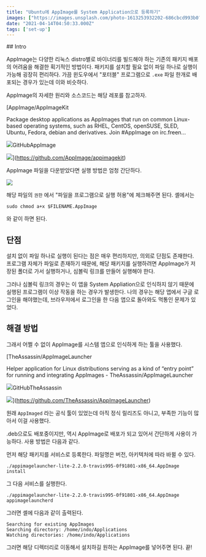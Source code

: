 ```yaml
---
title: "Ubuntu에 AppImage를 System Application으로 등록하기"
images: ["https://images.unsplash.com/photo-1613253932202-686cbcd993b0?crop=entropy&cs=tinysrgb&fit=max&fm=jpg&ixid=MnwxMTc3M3wwfDF8c2VhcmNofDEwfHxsaW51eHxlbnwwfHx8fDE2MTgzNzY1Nzg&ixlib=rb-1.2.1&q=80&w=2000"]
date: "2021-04-14T04:50:33.000Z"
tags: ['set-up']
---
```


<TOCInline toc={props.toc} asDisclosure />
## Intro

AppImage는 다양한 리눅스 distro별로 바이너리를 빌드해야 하는 기존의 패키지 배포의 어려움을 해결한 획기적인 방법이다. 패키지를 설치할 필요 없이 파일 하나로 실행이 가능해 굉장히 편리하다. 가끔 윈도우에서 "포터블" 프로그램으로 `.exe` 파일 한개로 배포되는 경우가 있는데 이와 비슷하다.

AppImage의 자세한 원리와 소스코드는 해당 레포를 참고하자.

[AppImage/AppImageKit

Package desktop applications as AppImages that run on common Linux-based operating systems, such as RHEL, CentOS, openSUSE, SLED, Ubuntu, Fedora, debian and derivatives. Join #AppImage on irc.freen...

![](https://github.githubassets.com/favicons/favicon.svg)GitHubAppImage

![](https://repository-images.githubusercontent.com/9435153/35f18d80-a800-11e9-9c88-4e43ce0563c1)](https://github.com/AppImage/appimagekit)

AppImage 파일을 다운받았다면 실행 방법은 엄청 간단하다.

![](/static/images/2021/04/image.png)

해당 파일의 `권한` 에서 "파일을 프로그램으로 실행 허용"에 체크해주면 된다. 셸에서는

```
sudo chmod a+x $FILENAME.AppImage
```

와 같이 하면 된다.

## 단점

설치 없이 파일 하나로 실행이 된다는 점은 매우 편리하지만, 의외로 단점도 존재한다. 프로그램 자체가 파일로 존재하기 때문에, 해당 패키지를 실행하려면 AppImage가 저장된 폴더로 가서 실행하거나, 심볼릭 링크를 만들어 실행해야 한다.

그러나 심볼릭 링크의 경우는 이 앱을 System Appliation으로 인식하지 않기 때문에 실행된 프로그램이 이상 작동을 하는 경우가 발생한다. 나의 경우는 해당 앱에서 구글 로그인을 해야했는데, 브라우저에서 로그인을 한 다음 앱으로 돌아와도 먹통인 문제가 있었다.

## 해결 방법

그래서 어쩔 수 없이 AppImage를 시스템 앱으로 인식하게 하는 툴을 사용했다.

[TheAssassin/AppImageLauncher

Helper application for Linux distributions serving as a kind of “entry point” for running and integrating AppImages - TheAssassin/AppImageLauncher

![](https://github.githubassets.com/favicons/favicon.svg)GitHubTheAssassin

![](https://avatars.githubusercontent.com/u/4503202?s=400&v=4)](https://github.com/TheAssassin/AppImageLauncher)

원래 `AppImaged` 라는 공식 툴이 있었는데 아직 정식 릴리즈도 아니고, 부족한 기능이 많아서 이걸 사용했다.

.deb으로도 배포중이지만, 역시 AppImage로 배포가 되고 있어서 간단하게 사용이 가능하다. 사용 방법은 다음과 같다.

먼저 해당 패키지를 서비스로 등록한다. 파일명은 버전, 아키텍처에 따라 바뀔 수 있다.

```
./appimagelauncher-lite-2.2.0-travis995-0f91801-x86_64.AppImage install
```

그 다음 서비스를 실행한다.

```
./appimagelauncher-lite-2.2.0-travis995-0f91801-x86_64.AppImage appimagelauncherd
```

그러면 셸에 다음과 같이 출력된다.

```
Searching for existing AppImages
Searching directory: /home/indo/Applications
Watching directories: /home/indo/Applications 
```

그러면 해당 디렉터리로 이동해서 설치하길 원하는 AppImage를 넣어주면 된다. 끝!

### 
